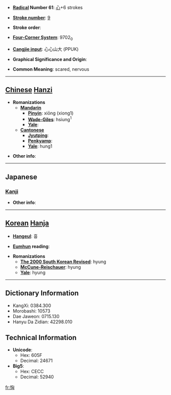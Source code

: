 * '''[[Wiktionary:Chinese radical index| Radical]] Number 61''': [[Wiktionary:Chinese radical index 心|心]]+6 strokes

* '''[[Wiktionary:Chinese total strokes index|Stroke number]]''': [[Wiktionary:Chinese total strokes index 9|9]]

* '''Stroke order''': 

* '''[[Wiktionary:Chinese four corner index|Four-Corner System]]''': 9702<sub>0</sub>

* '''[[Wiktionary:Chinese Cangjie index|Cangjie input]]''': 心心山大 (PPUK)

* '''Graphical Significance and Origin''': 

* '''Common Meaning''': scared, nervous

----

== [[Chinese]] [[Hanzi]] ==

* '''Romanizations'''
** '''[[Mandarin]]'''
*** '''[[Pinyin]]''': xiōng (xiong1)
*** '''[[Wade-Giles]]''': hsiung<sup>1</sup>
*** '''[[Yale]]''': 
** '''[[Cantonese]]'''
*** '''[[Jyutping]]''':
*** '''[[Penkyamp]]''': 
*** '''[[Yale]]''': hung1

* '''Other info''': 

----

==Japanese==
===[[Kanji]]===
{{kanji|on readings=[[きょう]] (kyō)|kun readings=[[おそれる]] (osoreru)}}

* '''Other info''':  

----

== [[Korean]] [[Hanja]] ==

* '''[[Hangeul]]''': 흉

* '''[[Eumhun]] reading''': 

* '''Romanizations'''
** '''[[The 2000 South Korean Revised Romanization|The 2000 South Korean Revised]]''': hyung
** '''[[McCune-Reischauer]]''': hyung
** '''[[Yale]]''': hyung

----

== Dictionary Information ==

* KangXi: 0384.300
* Morobashi: 10573
* Dae Jaweon: 0715.130
* Hanyu Da Zidian: 42298.010

== Technical Information ==

* '''Unicode''':
** Hex: 605F
** Decimal: 24671
* '''Big5''':
** Hex: CECC
** Decimal: 52940

[[fr:恟]]